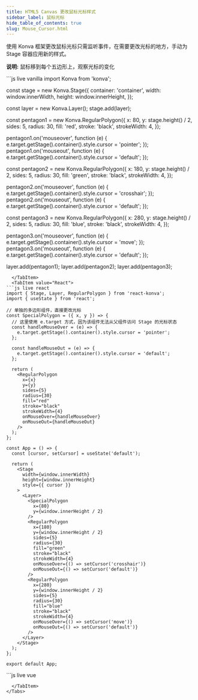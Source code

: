 ```yaml
---
title: HTML5 Canvas 更改鼠标光标样式
sidebar_label: 鼠标光标
hide_table_of_contents: true
slug: Mouse_Cursor.html
---
```


使用 Konva 框架更改鼠标光标只需监听事件，在需要更改光标的地方，手动为 Stage 容器应用新的样式。

**说明:** 鼠标移到每个五边形上，观察光标的变化


<Tabs>
  <TabItem value="Vanilla" default>
```js live vanilla
import Konva from 'konva';

const stage = new Konva.Stage({
  container: 'container',
  width: window.innerWidth,
  height: window.innerHeight,
});

const layer = new Konva.Layer();
stage.add(layer);

const pentagon1 = new Konva.RegularPolygon({
  x: 80,
  y: stage.height() / 2,
  sides: 5,
  radius: 30,
  fill: 'red',
  stroke: 'black',
  strokeWidth: 4,
});

pentagon1.on('mouseover', function (e) {
  e.target.getStage().container().style.cursor = 'pointer';
});
pentagon1.on('mouseout', function (e) {
  e.target.getStage().container().style.cursor = 'default';
});

const pentagon2 = new Konva.RegularPolygon({
  x: 180,
  y: stage.height() / 2,
  sides: 5,
  radius: 30,
  fill: 'green',
  stroke: 'black',
  strokeWidth: 4,
});

pentagon2.on('mouseover', function (e) {
  e.target.getStage().container().style.cursor = 'crosshair';
});
pentagon2.on('mouseout', function (e) {
  e.target.getStage().container().style.cursor = 'default';
});

const pentagon3 = new Konva.RegularPolygon({
  x: 280,
  y: stage.height() / 2,
  sides: 5,
  radius: 30,
  fill: 'blue',
  stroke: 'black',
  strokeWidth: 4,
});

pentagon3.on('mouseover', function (e) {
  e.target.getStage().container().style.cursor = 'move';
});
pentagon3.on('mouseout', function (e) {
  e.target.getStage().container().style.cursor = 'default';
});

layer.add(pentagon1);
layer.add(pentagon2);
layer.add(pentagon3);
```
  </TabItem>
  <TabItem value="React">
```js live react
import { Stage, Layer, RegularPolygon } from 'react-konva';
import { useState } from 'react';

// 单独的多边形组件，直接更改光标
const SpecialPolygon = ({ x, y }) => {
  // 这里使用 e.target 方式，因为该组件无法从父组件访问 Stage 的光标状态
  const handleMouseOver = (e) => {
    e.target.getStage().container().style.cursor = 'pointer';
  };

  const handleMouseOut = (e) => {
    e.target.getStage().container().style.cursor = 'default';
  };

  return (
    <RegularPolygon
      x={x}
      y={y}
      sides={5}
      radius={30}
      fill="red"
      stroke="black"
      strokeWidth={4}
      onMouseOver={handleMouseOver}
      onMouseOut={handleMouseOut}
    />
  );
};

const App = () => {
  const [cursor, setCursor] = useState('default');

  return (
    <Stage 
      width={window.innerWidth} 
      height={window.innerHeight}
      style={{ cursor }}
    >
      <Layer>
        <SpecialPolygon
          x={80}
          y={window.innerHeight / 2}
        />
        <RegularPolygon
          x={180}
          y={window.innerHeight / 2}
          sides={5}
          radius={30}
          fill="green"
          stroke="black"
          strokeWidth={4}
          onMouseOver={() => setCursor('crosshair')}
          onMouseOut={() => setCursor('default')}
        />
        <RegularPolygon
          x={280}
          y={window.innerHeight / 2}
          sides={5}
          radius={30}
          fill="blue"
          stroke="black"
          strokeWidth={4}
          onMouseOver={() => setCursor('move')}
          onMouseOut={() => setCursor('default')}
        />
      </Layer>
    </Stage>
  );
};

export default App;
```
  </TabItem>
  <TabItem value="Vue">
```js live vue
<template>
  <v-stage :config="stageSize">
    <v-layer>
      <v-regular-polygon
        v-for="(pentagon, i) in pentagons"
        :key="i"
        :config="pentagon"
        @mouseover="handleMouseOver($event, pentagon.cursor)"
        @mouseout="handleMouseOut"
      />
    </v-layer>
  </v-stage>
</template>

<script setup>
const stageSize = {
  width: window.innerWidth,
  height: window.innerHeight
};

const pentagons = [
  {
    x: 80,
    y: window.innerHeight / 2,
    sides: 5,
    radius: 30,
    fill: 'red',
    stroke: 'black',
    strokeWidth: 4,
    cursor: 'pointer'
  },
  {
    x: 180,
    y: window.innerHeight / 2,
    sides: 5,
    radius: 30,
    fill: 'green',
    stroke: 'black',
    strokeWidth: 4,
    cursor: 'crosshair'
  },
  {
    x: 280,
    y: window.innerHeight / 2,
    sides: 5,
    radius: 30,
    fill: 'blue',
    stroke: 'black',
    strokeWidth: 4,
    cursor: 'move'
  }
];

const handleMouseOver = (e, cursor) => {
  e.target.getStage().container().style.cursor = cursor;
};

const handleMouseOut = (e) => {
  e.target.getStage().container().style.cursor = 'default';
};
</script>
```
  </TabItem>
</Tabs>
